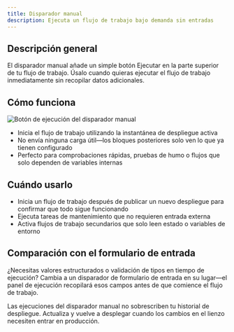 ```yaml
---
title: Disparador manual
description: Ejecuta un flujo de trabajo bajo demanda sin entradas
---
```



## Descripción general

El disparador manual añade un simple botón Ejecutar en la parte superior de tu flujo de trabajo. Úsalo cuando quieras ejecutar el flujo de trabajo inmediatamente sin recopilar datos adicionales.

## Cómo funciona

<div className='flex justify-center my-6'>
  <Image
    src='/static/triggers/manual-run-light.png'
    alt='Botón de ejecución del disparador manual'
    width={400}
    height={250}
    className='rounded-xl border border-border shadow-sm'
  />
</div>

- Inicia el flujo de trabajo utilizando la instantánea de despliegue activa
- No envía ninguna carga útil—los bloques posteriores solo ven lo que ya tienen configurado
- Perfecto para comprobaciones rápidas, pruebas de humo o flujos que solo dependen de variables internas

## Cuándo usarlo

- Inicia un flujo de trabajo después de publicar un nuevo despliegue para confirmar que todo sigue funcionando
- Ejecuta tareas de mantenimiento que no requieren entrada externa
- Activa flujos de trabajo secundarios que solo leen estado o variables de entorno

## Comparación con el formulario de entrada

¿Necesitas valores estructurados o validación de tipos en tiempo de ejecución? Cambia a un disparador de formulario de entrada en su lugar—el panel de ejecución recopilará esos campos antes de que comience el flujo de trabajo.

<Callout>
Las ejecuciones del disparador manual no sobrescriben tu historial de despliegue. Actualiza y vuelve a desplegar cuando los cambios en el lienzo necesiten entrar en producción.
</Callout>
